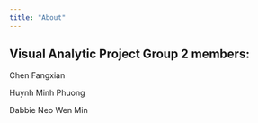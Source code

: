 ```yaml
---
title: "About"
---
```


## Visual Analytic Project Group 2 members:

Chen Fangxian

Huynh Minh Phuong

Dabbie Neo Wen Min
